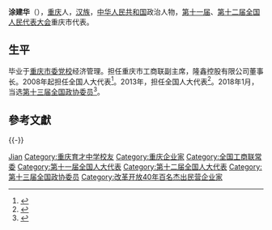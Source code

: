 '''涂建华'''（{{bd|1963年||}}），[[重庆市|重庆]]人，[[汉族|汉族]]，[[中华人民共和国|中华人民共和国]]政治人物，[[第十一届全国人民代表大会|第十一届]]、[[第十二届全国人民代表大会|第十二届]][[全国人民代表大会|全国人民代表大会]]重庆市代表。

== 生平 ==
毕业于[[重庆市委党校|重庆市委党校]]经济管理。担任重庆市工商联副主席，隆鑫控股有限公司董事长。2008年起担任全国人大代表<ref>{{cite news|title=全国人大代表信息-涂建华|url= http://210.82.31.1:8084/delegate/viewDelegate.action?dbid=112104|accessdate=2013-04-05|newspaper=全国人大网|archive-url=https://web.archive.org/web/20120305103255/http://www.npc.gov.cn/delegate/viewDelegate.action?dbid=112104|archive-date=2012-03-05|dead-url=yes}}</ref>。2013年，担任全国人大代表<ref>{{cite news|title=全国人大代表信息-涂建华|url= http://210.82.31.1:8084/delegate/viewDelegate.action?dbid=122085|accessdate=2013-04-05|newspaper=全国人大网|archive-url=https://web.archive.org/web/20140522092652/http://www.npc.gov.cn/delegate/viewDelegate.action?dbid=122085|archive-date=2014-05-22|dead-url=yes}}</ref>。2018年1月，当选[[中国人民政治协商会议第十三届全国委员会委员名单|第十三届全国政协委员]]<ref>{{Cite web|url=http://sports.163.com/18/0126/06/D92BRKK400051C89.html|title=中国人民政治协商会议第十三届全国委员会委员名单|accessdate=2018-01-26|last=|work=网易|archive-url=https://web.archive.org/web/20180127143232/http://sports.163.com/18/0126/06/D92BRKK400051C89.html|archive-date=2018-01-27|dead-url=yes}}</ref>。

== 參考文獻 ==
{{Reflist}}

{{-}}
{{中国政治人物小作品}}
{{全国人大代表/11/渝}}
{{中华全国工商业联合会第十二届执行委员会}}

{{Authority control}}
{{DEFAULTSORT:Tu涂}}
[[Category:涂姓|Jian]]
[[Category:重庆育才中学校友|Category:重庆育才中学校友]]
[[Category:重庆企业家|Category:重庆企业家]]
[[Category:全国工商联常委|Category:全国工商联常委]]
[[Category:第十一届全国人大代表|Category:第十一届全国人大代表]]
[[Category:第十二届全国人大代表|Category:第十二届全国人大代表]]
[[Category:第十三届全国政协委员|Category:第十三届全国政协委员]]
[[Category:改革开放40年百名杰出民营企业家|Category:改革开放40年百名杰出民营企业家]]